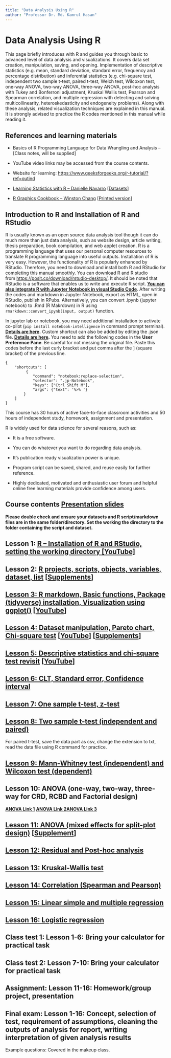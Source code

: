 ```yaml
---
title: "Data Analysis Using R"
author: "Professor Dr. Md. Kamrul Hasan"
---
```


# Data Analysis Using R

This page briefly introduces with R and guides you through basic to advanced level of data analysis and visualizations.
It covers data set creation, manipulation, saving, and opening.
Implementation of descriptive statistics (e.g. mean, standard deviation, standard error, frequency and percentage distribution) and inferential statistics (e.g. chi-square test, independent two sample t-test, paired t-test, Welch test, Wilcoxon test, one-way ANOVA, two-way ANOVA, three-way ANOVA, post-hoc analysis with Tukey and Bonferroni adjustment, Kruskal Wallis test, Pearson and Spearman correlation, and multiple regression with detecting and solving multicollinearity, heteroskedasticity and endogeneity problems).
Along with these analysis, related visualization techniques are explained in this manual.
It is strongly advised to practice the R codes mentioned in this manual while reading it.

## References and learning materials

-   Basics of R Programming Language for Data Wrangling and Analysis – \[Class notes, will be supplied\]

-   YouTube video links may be accessed from the course contents.

-   Website for learning: <https://www.geeksforgeeks.org/r-tutorial/?ref=outind>

-   [Learning Statistics with R – Danielle Navarro](https://learningstatisticswithr.com/lsr-0.6.pdf) \[[Datasets](https://learningstatisticswithr.com/data.zip)\]

-   [R Graphics Cookbook – Winston Chang](https://r-graphics.org/) \[[Printed version](https://osctr.ouhsc.edu/sites/default/files/2020-02/rcourse/3/RGraphicsCookbook.pdf)\]

## **Introduction to R and Installation of R and RStudio**

R is usually known as an open source data analysis tool though it can do much more than just data analysis, such as website design, article writing, thesis preparation, book compilation, and web applet creation.
R is a programming language that uses our personal computer resources to translate R programming language into useful outputs.
Installation of R is very easy.
However, the functionality of R is popularly enhanced by RStudio.
Therefore, you need to download and install both R and RStudio for completing this manual smoothly.
You can download R and R studio from <https://posit.co/download/rstudio-desktop/>.
It should be noted that RStudio is a software that enables us to write and execute R script.
[**You can also integrate R with Jupyter Notebook in visual Studio Code**](https://ruenresearch.com/blog/).
After writing the codes and markdown in Jupyter Notebook, export as HTML, open in RStudio, publish in RPubs.
Alternatively, you can convert .ipynb (jupyter notebook) to .Rmd (R Makrdown) in R using `rmarkdown::convert_ipynb(input, output)` function.

In jupyter lab or notebook, you may need additional installation to activate co-pilot (`pip install notebook-intelligence` in command prompt terminal).
[**Details are here**](https://blog.jupyter.org/introducing-notebook-intelligence-3648c306b91a)**.** Custom shortcut can also be added by editing the .json file.
[**Details are here**](https://sinlingchan.com/p/jupyter-lab-custom-keyboard-shortcut/)**.** You need to add the following codes in the **User Preference Pane**.
Be careful for not messing the original file.
Paste this codes before the last curly bracket and put comma after the \] (square bracket) of the previous line.

```         
{
    "shortcuts": [
         {
            "command": "notebook:replace-selection",
            "selector": ".jp-Notebook",
            "keys": ["Ctrl Shift M"],
            "args": {"text": '%>% '}
        }
    ]
}
```

This course has 30 hours of active face-to-face classroom activities and 50 hours of independent study, homework, assignment and presentation.

R is widely used for data science for several reasons, such as:

-   It is a free software.

-   You can do whatever you want to do regarding data analysis.

-   It’s publication ready visualization power is unique.

-   Program script can be saved, shared, and reuse easily for further reference.

-   Highly dedicated, motivated and enthusiastic user forum and helpful online free learning materials provide confidence among users.

## **Course contents [Presentation slides](/courses/presentations/data-analysis-r.qmd)**

**Please double check and ensure your datasets and R script/markdown files are in the same folder/directory. Set the working the directory to the folder containing the script and dataset.**

## **Lesson 1: [R – Installation of R and RStudio, setting the working directory \[YouTube\]](https://youtu.be/fnpchOccshE)**

## **Lesson 2: [R projects, scripts, objects, variables, dataset, list](https://rpubs.com/kamrulext/ms-phd-l1) \[[Supplements](https://rpubs.com/kamrulext/lesson2)\]**

## [**Lesson 3: R markdown, Basic functions, Package (tidyverse) installation, Visualization using ggplot()**](https://rpubs.com/kamrulext/lesson3) **\[[YouTube](https://youtu.be/1SlzQnSiebU)\]**

## [**Lesson 4: Dataset manipulation, Pareto chart, Chi-square test**](https://rpubs.com/kamrulext/lesson4) **\[[YouTube](https://www.youtube.com/watch?v=li085_Ld5vc)\] \[[Supplements](https://rpubs.com/kamrulext/lesson4supplements)\]**

## [**Lesson 5: Descriptive statistics and chi-square test revisit**](https://rpubs.com/kamrulext/lesson5) **\[[YouTube](https://www.youtube.com/watch?v=kAy_wQrqW1E)\]**

## [**Lesson 6: CLT, Standard error, Confidence interval**](https://rpubs.com/kamrulext/lesson6)

## [**Lesson 7: One sample t-test, z-test**](https://rpubs.com/kamrulext/lesson789)

## [**Lesson 8: Two sample t-test (independent and paired)**](https://rpubs.com/kamrulext/lesson789)

For paired t-test, save the data part as csv, change the extension to txt, read the data file using R command for practice.

## [**Lesson 9: Mann-Whitney test (independent) and Wilcoxon test (dependent)**](https://rpubs.com/kamrulext/lesson789)

## **Lesson 10: ANOVA (one-way, two-way, three-way for CRD, RCBD and Factorial design)**

[**ANOVA Link 1**](https://rpubs.com/kamrulext/anova1) **[ANOVA Link 2](https://rpubs.com/kamrulext/anova2)[ANOVA Link 3](https://rpubs.com/kamrulext/anova3)**

## [**Lesson 11: ANOVA (mixed effects for split-plot design)**](https://rpubs.com/kamrulext/anova4) **\[[Supplement](https://rpubs.com/kamrulext/mixed1)\]**

## [**Lesson 12: Residual and Post-hoc analysis**](https://rpubs.com/kamrulext/anova3)

## [**Lesson 13: Kruskal-Wallis test**](https://rpubs.com/kamrulext/kruskal)

## [**Lesson 14: Correlation (Spearman and Pearson)**](https://rpubs.com/kamrulext/correlation)

## [**Lesson 15: Linear simple and multiple regression**](https://rpubs.com/kamrulext/linear_regression)

## [**Lesson 16: Logistic regression**](https://rpubs.com/kamrulext/logit)

## **Class test 1: Lesson 1-6: Bring your calculator for practical task**

## **Class test 2: Lesson 7-10: Bring your calculator for practical task**

## **Assignment: Lesson 11-16: Homework/group project, presentation**

## **Final exam: Lesson 1-16: Concept, selection of test, requirement of assumptions, cleaning the outputs of analysis for report, writing interpretation of given analysis results**

Example questions: Covered in the makeup class.
